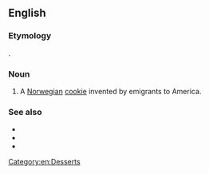 ==English==

===Etymology===
{{etyl|no|en}} {{m|no|krumkake||curved cake}}.

===Noun===
{{en-noun}}

# A [[Norwegian]] [[cookie]] invented by emigrants to America.

===See also===
* {{l|en|krum kake}}
* {{l|en|crumcake}}
* {{l|en|crum cake}}

[[Category:en:Desserts]]